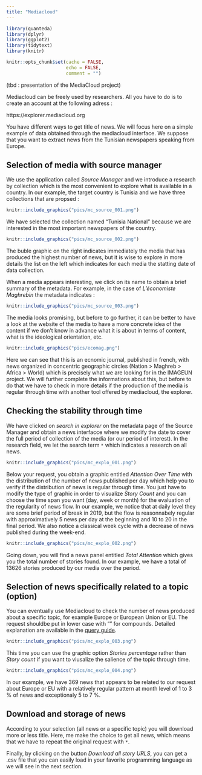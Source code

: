 ```yaml
---
title: "Mediacloud"
---
```


```r
library(quanteda)
library(dplyr)
library(ggplot2)
library(tidytext)
library(knitr)

knitr::opts_chunk$set(cache = FALSE,
                      echo = FALSE,
                      comment = "")


```

(tbd : presentation of the MediaCloud project)

Mediacloud can be freely used by researchers. All you have to do is to create an account at the following adress :

https://explorer.mediacloud.org

You have different ways to get title of news. We will focus here on a simple example of data obtained through the mediacloud interface. We suppose that you want to extract news from the Tunisian newspapers speaking from Europe.

## Selection of media with source manager

We use the application called *Source Manager* and we introduce a research by collection which is the most convenient to explore what is available in a country. In our example, the target country is Tunisia and we have three collections that are propsed :

```r
knitr::include_graphics("pics/mc_source_001.png")
```

We have selected the collection named "Tunisia National" because we are interested in the most important newspapers of the country.

```r
knitr::include_graphics("pics/mc_source_002.png")
```

The buble graphic on the right indicates immediately the media that has produced the highest number of news, but it is wise to explore in more details the list on the left which indicates for each media the statting date of data collection.

When a media appears interesting, we click on its name to obtain a brief summary of the metadata. For example, in the case of *L'économiste Maghrebin* the metadata indicates :

```r
knitr::include_graphics("pics/mc_source_003.png")
```

The media looks promising, but before to go further, it can be better to have a look at the website of the media to have a more concrete idea of the content if we don't know in advance what it is about in terms of content, what is the ideological orientation, etc.

```r
knitr::include_graphics("pics/ecomag.png")
```

Here we can see that this is an ecnomic journal, published in french, with news organized in concentric geographic circles (Nation \> Maghreb \> Africa \> World) which is precisely what we are looking for in the IMAGEUN project. We will further complete the informations about this, but before to do that we have to check in more details if the production of the media is regular through time with another tool offered by mediacloud, the explorer.

## Checking the stability through time

We have clicked on *search in explorer* on the metadata page of the Source Manager and obtain a news interfacce where we modify the date to cover the full period of collection of the media (or our period of interest). In the research field, we let the search term `*` which indicates a research on all news.

```r
knitr::include_graphics("pics/mc_explo_001.png")
```

Below your request, you obtain a graphic entitled *Attention Over Time* with the distribution of the number of news published per day which help you to verify if the distribution of news is regular through time. You just have to modify the type of graphic in order to visualize *Story Count* and you can choose the time span you want (day, week or month) for the evaluation of the regularity of news flow. In our example, we notice that at daily level they are some brief period of break in 2019, but the flow is reasonnabely regular with approximatively 5 news per day at the beginning and 10 to 20 in the final period. We also notice a classical week cycle with a decrease of news published during the week-end.

```r
knitr::include_graphics("pics/mc_explo_002.png")
```

Going down, you will find a news panel entitled *Total Attention* which gives you the total number of stories found. In our example, we have a total of 13626 stories produced by our media over the period.

## Selection of news specifically related to a topic (option)

You can eventually use Mediacloud to check the number of news produced about a specific topic, for example Europe or European Union or EU. The request shouldbe put in lower case with "" for compounds. Detailed explanation are available in the [query guide](https://mediacloud.org/support/query-guide).

```r
knitr::include_graphics("pics/mc_explo_003.png")
```

This time you can use the graphic option *Stories percentage* rather than *Story count* if you want to viusalize the salience of the topic through time.

```r
knitr::include_graphics("pics/mc_explo_004.png")
```

In our example, we have 369 news that appears to be related to our request about Europe or EU with a relatively regular pattern at month level of 1 to 3 % of news and exceptionaly 5 to 7 %.

## Download and storage of news

According to your selection (all news or a specific topic) you will download more or less title. Here, me make the choice to get all news, which means that we have to repeat the original request with `*`.

Finally, by clicking on the button *Download all story URLS*, you can get a .csv file that you can easily load in your favorite programming language as we will see in the next section.
